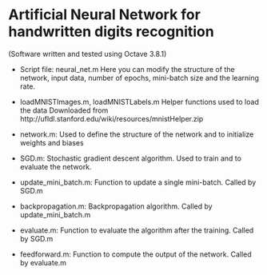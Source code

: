 # Artificial Neural Network for handwritten digits recognition

(Software written and tested using Octave 3.8.1)

- Script file: neural_net.m
Here you can modify the structure of the network, input data, number of epochs,
mini-batch size and the learning rate.

- loadMNISTImages.m, loadMNISTLabels.m
Helper functions used to load the data
Downloaded from  http://ufldl.stanford.edu/wiki/resources/mnistHelper.zip

- network.m:
Used to define the structure of the network and to initialize weights and biases

- SGD.m:
Stochastic gradient descent algorithm.
Used to train and to evaluate the network.

- update_mini_batch.m:
Function to update a single mini-batch. Called by SGD.m

- backpropagation.m:
Backpropagation algorithm. Called by update_mini_batch.m

- evaluate.m:
Function to evaluate the algorithm after the training. Called by SGD.m

- feedforward.m:
Function to compute the output of the network. Called by evaluate.m
